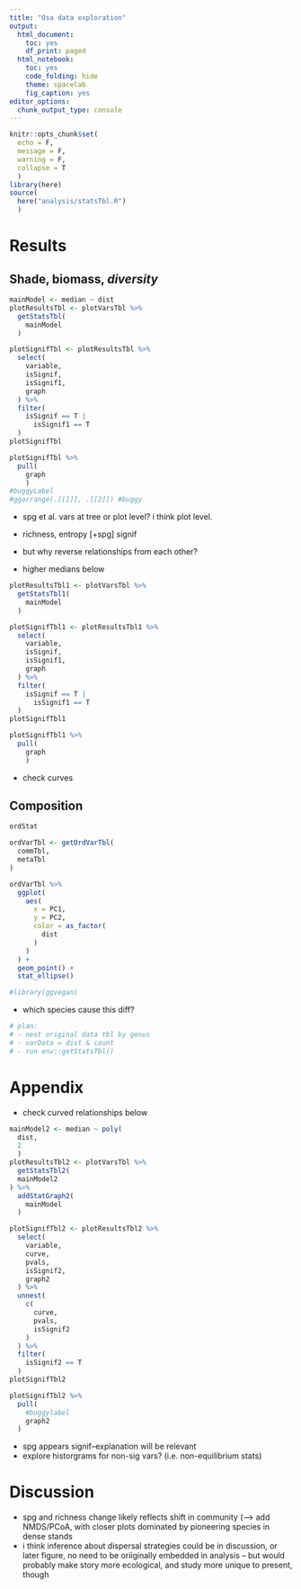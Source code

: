 ```yaml
---
title: "Osa data exploration"
output:
  html_document:
    toc: yes
    df_print: paged
  html_notebook:
    toc: yes
    code_folding: hide
    theme: spacelab
    fig_caption: yes
editor_options:
  chunk_output_type: console
---
```


```r
knitr::opts_chunk$set(
  echo = F,
  message = F,
  warning = F,
  collapse = T
  )
library(here)
source(
  here("analysis/statsTbl.R")
  )
```

# Results

## Shade, biomass, *diversity*

```r
mainModel <- median ~ dist
plotResultsTbl <- plotVarsTbl %>%
  getStatsTbl(
    mainModel
  )
```


```r
plotSignifTbl <- plotResultsTbl %>%
  select(
    variable,
    isSignif,
    isSignif1,
    graph
  ) %>%
  filter(
    isSignif == T |
      isSignif1 == T
  )
plotSignifTbl
```

```r
plotSignifTbl %>%
  pull(
    graph
    )
#buggyLabel
#ggarrange(.[[1]], .[[2]]) #buggy
```


-   spg et al. vars at tree or plot level? i think plot level.
-   richness, entropy [+spg] signif
- but why reverse relationships from each other?

- higher medians below

```r
plotResultsTbl1 <- plotVarsTbl %>%
  getStatsTbl1(
    mainModel
  )
```


```r
plotSignifTbl1 <- plotResultsTbl1 %>%
  select(
    variable,
    isSignif,
    isSignif1,
    graph
  ) %>%
  filter(
    isSignif == T |
      isSignif1 == T
  )
plotSignifTbl1
```

```r
plotSignifTbl1 %>%
  pull(
    graph
    )
```

- check curves





## Composition


```r
ordStat

ordVarTbl <- getOrdVarTbl(
  commTbl,
  metaTbl
)
```

```r
ordVarTbl %>%
  ggplot(
    aes(
      x = PC1,
      y = PC2,
      color = as_factor(
        dist
      )
    )
  ) +
  geom_point() +
  stat_ellipse()

#library(ggvegan)
```

- which species cause this diff?


```r
# plan:
# - nest original data tbl by genus
# - varData = dist & count
# - run env::getStatsTbl()
```



# Appendix

- check curved relationships below

```r
mainModel2 <- median ~ poly(
  dist,
  2
  )
plotResultsTbl2 <- plotVarsTbl %>%
  getStatsTbl2(
  mainModel2
) %>%
  addStatGraph2(
    mainModel
  )
```

```r
plotSignifTbl2 <- plotResultsTbl2 %>%
  select(
    variable,
    curve,
    pvals,
    isSignif2,
    graph2
  ) %>%
  unnest(
    c(
      curve,
      pvals,
      isSignif2
    )
  ) %>%
  filter(
    isSignif2 == T
  )
plotSignifTbl2
```

```r
plotSignifTbl2 %>%
  pull(
    #buggylabel
    graph2
  )
```


-   spg appears signif--explanation will be relevant
-   explore historgrams for non-sig vars? (i.e. non-equilibrium stats)


# Discussion

-   spg and richness change likely reflects shift in community (--\> add NMDS/PCoA, with closer plots dominated by pioneering species in dense stands
-   i think inference about dispersal strategies could be in discussion, or later figure, no need to be oriiginally embedded in analysis -- but would probably make story more ecological, and study more unique to present, though
